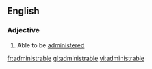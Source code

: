 ==English==

===Adjective===
{{en-adj}}
# Able to be [[administered]]

[[fr:administrable]]
[[gl:administrable]]
[[vi:administrable]]